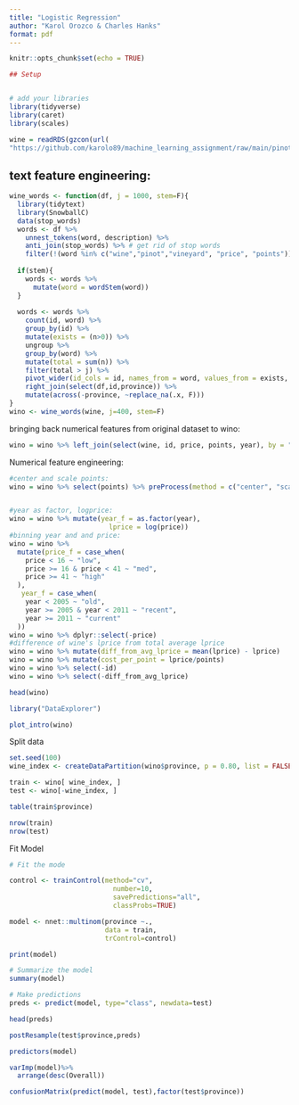 ```yaml
---
title: "Logistic Regression"
author: "Karol Orozco & Charles Hanks"
format: pdf
---
```


```r
knitr::opts_chunk$set(echo = TRUE)

## Setup


# add your libraries
library(tidyverse)
library(caret)
library(scales)

wine = readRDS(gzcon(url(
"https://github.com/karolo89/machine_learning_assignment/raw/main/pinot.rds")))

```


## text feature engineering: 
```r
wine_words <- function(df, j = 1000, stem=F){ 
  library(tidytext)
  library(SnowballC)
  data(stop_words)
  words <- df %>%
    unnest_tokens(word, description) %>%
    anti_join(stop_words) %>% # get rid of stop words
    filter(!(word %in% c("wine","pinot","vineyard", "price", "points")))
  
  if(stem){
    words <- words %>% 
      mutate(word = wordStem(word))
  }
  
  words <- words %>% 
    count(id, word) %>% 
    group_by(id) %>% 
    mutate(exists = (n>0)) %>% 
    ungroup %>% 
    group_by(word) %>% 
    mutate(total = sum(n)) %>% 
    filter(total > j) %>% 
    pivot_wider(id_cols = id, names_from = word, values_from = exists, values_fill = list(exists=0)) %>% 
    right_join(select(df,id,province)) %>% 
    mutate(across(-province, ~replace_na(.x, F)))
}
wino <- wine_words(wine, j=400, stem=F)
```

bringing back numerical features from original dataset to wino: 
```r
wino = wino %>% left_join(select(wine, id, price, points, year), by = "id")
```

Numerical feature engineering: 
```r
#center and scale points: 
wino = wino %>% select(points) %>% preProcess(method = c("center", "scale")) %>% predict(wino)


#year as factor, logprice: 
wino = wino %>% mutate(year_f = as.factor(year), 
                         lprice = log(price))
#binning year and and price: 
wino = wino %>% 
  mutate(price_f = case_when(
    price < 16 ~ "low",
    price >= 16 & price < 41 ~ "med",
    price >= 41 ~ "high"
  ), 
   year_f = case_when(
    year < 2005 ~ "old",
    year >= 2005 & year < 2011 ~ "recent",
    year >= 2011 ~ "current"
  ))
wino = wino %>% dplyr::select(-price)
#difference of wine's lprice from total average lprice
wino = wino %>% mutate(diff_from_avg_lprice = mean(lprice) - lprice)
wino = wino %>% mutate(cost_per_point = lprice/points) 
wino = wino %>% select(-id)
wino = wino %>% select(-diff_from_avg_lprice)

head(wino)

```
```r

library("DataExplorer")

plot_intro(wino)

```

Split data
```r
set.seed(100) 
wine_index <- createDataPartition(wino$province, p = 0.80, list = FALSE) 

train <- wino[ wine_index, ] 
test <- wino[-wine_index, ] 

table(train$province)

nrow(train)
nrow(test)


```

Fit Model

```r
# Fit the mode

control <- trainControl(method="cv", 
                          number=10, 
                          savePredictions="all",
                          classProbs=TRUE)

model <- nnet::multinom(province ~., 
                        data = train,
                        trControl=control)

print(model)

# Summarize the model
summary(model)

# Make predictions
preds <- predict(model, type="class", newdata=test)

head(preds)
```


```r
postResample(test$province,preds)
```


```r
predictors(model)

```


```r

varImp(model)%>%
  arrange(desc(Overall))

```




```r
confusionMatrix(predict(model, test),factor(test$province))

```




